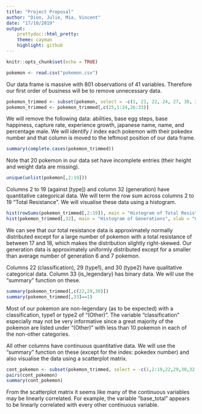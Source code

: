 ```yaml
---
title: "Project Proposal"
author: "Dion, Julie, Mia, Vincent"
date: "17/10/2019"
output: 
    prettydoc::html_pretty:
    theme: cayman
    highlight: github
---
```


```r
knitr::opts_chunk$set(echo = TRUE)
```

```r
pokemon <- read.csv("pokemon.csv")
```
Our data frame is massive with 801 observations of 41 variables. Therefore our first order of business will be to remove unnecessary data.

```r
pokemon_trimmed <- subset(pokemon, select = -c(1, 21, 22, 24, 27, 30, 31, 32))
pokemon_trimmed <- pokemon_trimmed[,c(25,1:24,26:33)]
```

We will remove the following data: abilities, base egg steps, base happiness, capture rate, experience growth, japanese name, name, and percentage male. We will identify / index each pokemon with their pokedex number and that column is moved to the leftmost position of our data frame.

```r
summary(complete.cases(pokemon_trimmed))
```

Note that 20 pokemon in our data set have incomplete entries (their height and weight data are missing).

```r
unique(unlist(pokemon[,2:19]))
```

Columns 2 to 19 (against [type]) and column 32 (generation) have quantitative categorical data. We will term the row sum across columns 2 to 19 "Total Resistance". We will visualise these data using a histogram.

```r
hist(rowSums(pokemon_trimmed[,2:19]), main = "Histogram of Total Resistances", xlab = "Total Resistance")
hist(pokemon_trimmed[,32], main = "Histogram of Generations", xlab = "Generation")
```

We can see that our total resistance data is approximately normally distributed except for a large number of pokemon with a total resistance of between 17 and 18, which makes the distribution slightly right-skewed. Our generation data is approximately uniformly distributed except for a smaller than average number of generation 6 and 7 pokemon.

Columns 22 (classification), 29 (type1), and 30 (type2) have qualitative categorical data. Column 33 (is_legendary) has binary data. We will use the "summary" function on these.

```r
summary(pokemon_trimmed[,c(22,29,30)])
summary(pokemon_trimmed[,33]==1)
```

Most of our pokemon are non-legendary (as to be expected) with a classification, type1 or type2 of "(Other)". The variable "classification" especially may not be very informative since a great majority of the pokemon are listed under "(Other)" with less than 10 pokemon in each of the non-other categories.

All other columns have continuous quantitative data. We will use the "summary" function on these (except for the index: pokedex number) and also visualise the data using a scatterplot matrix.

```r
cont_pokemon <- subset(pokemon_trimmed, select = -c(1,2:19,22,29,30,32,33))
pairs(cont_pokemon)
summary(cont_pokemon)
```

From the scatterplot matrix it seems like many of the continuous variables may be linearly correlated. For example, the variable "base_total" appears to be linearly correlated with every other continuous variable.